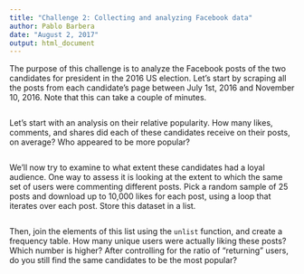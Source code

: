 ```yaml
---
title: "Challenge 2: Collecting and analyzing Facebook data"
author: Pablo Barbera
date: "August 2, 2017"
output: html_document
---
```



The purpose of this challenge is to analyze the Facebook posts of the two candidates for president in the 2016 US election. Let's start by scraping all the posts from each candidate's page between July 1st, 2016 and November 10, 2016. Note that this can take a couple of minutes.

```r

```

Let's start with an analysis on their relative popularity. How many likes, comments, and shares did each of these candidates receive on their posts, on average? Who appeared to be more popular?


```r

```

We'll now try to examine to what extent these candidates had a loyal audience. One way to assess it is looking at the extent to which the same set of users were commenting different posts. Pick a random sample of 25 posts and download up to 10,000 likes for each post, using a loop that iterates over each post. Store this dataset in a list.

```r

```

Then, join the elements of this list using the `unlist` function, and create a frequency table. How many unique users were actually liking these posts? Which number is higher? After controlling for the ratio of "returning" users, do you still find the same candidates to be the most popular?

```r

```


